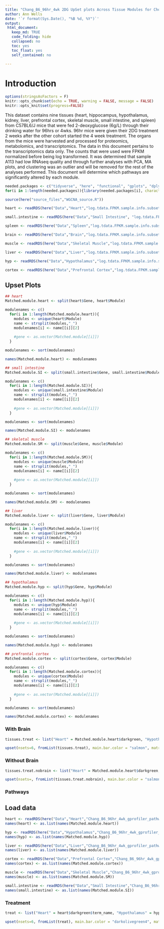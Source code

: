 ```yaml
---
title: "Chang_B6_96hr_4wk 2DG UpSet plots Across Tissue Modules for Chosen Modules"
author: Ann Wells
date: '`r format(Sys.Date(), "%B %d, %Y")`'
output:
 html_document:
   keep_md: TRUE
   code_folding: hide
   collapsed: no
   toc: yes
   toc_float: yes
   self_contained: no
   
---
```


# Introduction

```r
options(stringsAsFactors = F)
knitr::opts_chunk$set(echo = TRUE, warning = FALSE, message = FALSE)
knitr::opts_knit$set(progress=FALSE)

```

This dataset contains nine tissues (heart, hippocampus, hypothalamus, kidney, liver, prefrontal cortex, skeletal muscle, small intestine, and spleen) from C57BL6/J mice that were fed 2-deoxyglucose (6g/L) through their drinking water for 96hrs or 4wks. 96hr mice were given their 2DG treatment 2 weeks after the other cohort started the 4 week treatment. The organs from the mice were harvested and processed for proteomics, metabolomics, and transcriptomics. The data in this document pertains to the transcriptomics data only. The counts that were used were FPKM normalized before being log transformed. It was determined that sample A113 had low RNAseq quality and through further analyses with PCA, MA plots, and clustering was an outlier and will be removed for the rest of the analyses performed. This document will determine which pathways are significantly altered by each module.

```r
needed.packages <- c("tidyverse", "here", "functional", "gplots", "dplyr", "GeneOverlap", "R.utils", "reshape2","magrittr","data.table", "RColorBrewer","preprocessCore", "ARTool","emmeans", "phia", "gprofiler2","rlist", "plotly","kableExtra","foreach","doParallel","doFuture","UpSetR")
for(i in 1:length(needed.packages)){library(needed.packages[i], character.only = TRUE)}

source(here("source_files","WGCNA_source.R"))
```

```r
heart <- readRDS(here("Data","Heart","log.tdata.FPKM.sample.info.subset.heart.WGCNA.module.membership.RData"))

small.intestine <- readRDS(here("Data","Small Intestine", "log.tdata.FPKM.sample.info.subset.small.intestine.WGCNA.module.membership.RData"))

spleen <- readRDS(here("Data","Spleen","log.tdata.FPKM.sample.info.subset.spleen.WGCNA.module.membership.RData"))

brain <- readRDS(here("Data","Brain","log.tdata.FPKM.sample.info.subset.hip.hyp.cortex.WGCNA.module.membership.RData"))

muscle <- readRDS(here("Data","Skeletal Muscle","log.tdata.FPKM.sample.info.subset.skeletal.muscle.WGCNA.module.membership.RData"))

liver <- readRDS(here("Data","Liver","log.tdata.FPKM.sample.info.subset.liver.WGCNA.module.membership.RData"))

hyp <- readRDS(here("Data","Hypothalamus","log.tdata.FPKM.sample.info.subset.hypothalamus.WGCNA.module.membership.RData"))

cortex <- readRDS(here("Data","Prefrontal Cortex","log.tdata.FPKM.sample.info.subset.prefrontal.cortex.WGCNA.module.membership.RData"))

```

## Upset Plots {.tabset .tabset-fade .tabset-pills}
```r
## heart
Matched.module.heart <- split(heart$Gene, heart$Module)

modulenames <- c()
  for(i in 1:length(Matched.module.heart)){
    modules <- unique(heart$Module)
    name <- strsplit(modules,"_")
    modulenames[i] <- name[[i]][2]
    
    #gene <- as.vector(Matched.module[[i]])
  }

modulenames <- sort(modulenames)

names(Matched.module.heart) <- modulenames

## small intestine
Matched.module.SI <- split(small.intestine$Gene, small.intestine$Module)

modulenames <- c()
  for(i in 1:length(Matched.module.SI)){
    modules <- unique(small.intestine$Module)
    name <- strsplit(modules,"_")
    modulenames[i] <- name[[i]][2]
    
    #gene <- as.vector(Matched.module[[i]])
  }

modulenames <- sort(modulenames)

names(Matched.module.SI) <- modulenames

## skeletal muscle
Matched.module.SM <- split(muscle$Gene, muscle$Module)

modulenames <- c()
  for(i in 1:length(Matched.module.SM)){
    modules <- unique(muscle$Module)
    name <- strsplit(modules,"_")
    modulenames[i] <- name[[i]][2]
    
    #gene <- as.vector(Matched.module[[i]])
  }

modulenames <- sort(modulenames)

names(Matched.module.SM) <- modulenames

## liver
Matched.module.liver <- split(liver$Gene, liver$Module)

modulenames <- c()
  for(i in 1:length(Matched.module.liver)){
    modules <- unique(liver$Module)
    name <- strsplit(modules,"_")
    modulenames[i] <- name[[i]][2]
    
    #gene <- as.vector(Matched.module[[i]])
  }

modulenames <- sort(modulenames)

names(Matched.module.liver) <- modulenames

## hypothalamus
Matched.module.hyp <- split(hyp$Gene, hyp$Module)

modulenames <- c()
  for(i in 1:length(Matched.module.hyp)){
    modules <- unique(hyp$Module)
    name <- strsplit(modules,"_")
    modulenames[i] <- name[[i]][2]
    
    #gene <- as.vector(Matched.module[[i]])
  }

modulenames <- sort(modulenames)

names(Matched.module.hyp) <- modulenames

## prefrontal cortex
Matched.module.cortex <- split(cortex$Gene, cortex$Module)

modulenames <- c()
  for(i in 1:length(Matched.module.cortex)){
    modules <- unique(cortex$Module)
    name <- strsplit(modules,"_")
    modulenames[i] <- name[[i]][2]
    
    #gene <- as.vector(Matched.module[[i]])
  }

modulenames <- sort(modulenames)

names(Matched.module.cortex) <- modulenames
```
### With Brain
```r
tissues.treat <- list("Heart" = Matched.module.heart$darkgreen, "Hypothalamus" = Matched.module.hyp$bisque4, "Liver" = Matched.module.liver$darkolivegreen, "Prefrontal Cortex" = Matched.module.cortex$bisque2, "Skeletal Muscle" = Matched.module.SM$salmon2, "Small Intestine" = Matched.module.SI$green4)

upset(nsets=6, fromList(tissues.treat), main.bar.color = "salmon", matrix.color = "midnightblue", sets.bar.color = "darkolivegreen", text.scale = 1)
```

### Without Brain
```r
tissues.treat.nobrain <- list("Heart" = Matched.module.heart$darkgreen, "Liver" = Matched.module.liver$darkolivegreen, "Skeletal Muscle" = Matched.module.SM$salmon2, "Small Intestine" = Matched.module.SI$green4)

upset(nsets=, fromList(tissues.treat.nobrain), main.bar.color = "salmon", matrix.color = "midnightblue", sets.bar.color = "darkolivegreen", text.scale = 1)
```

### Pathways

## Load data
```r
heart <- readRDS(here("Data","Heart","Chang_B6_96hr_4wk_gprofiler_pathway_annotation_list_heart_WGCNA.RData"))
names(heart) <- as.list(names(Matched.module.heart))

hyp <- readRDS(here("Data","Hypothalamus","Chang_B6_96hr_4wk_gprofiler_pathway_annotation_list_hypothalamus_WGCNA.RData"))
names(hyp) <- as.list(names(Matched.module.hyp))

liver <- readRDS(here("Data","Liver","Chang_B6_96hr_4wk_gprofiler_pathway_annotation_list_liver_WGCNA.RData"))
names(liver) <- as.list(names(Matched.module.liver))

cortex <- readRDS(here("Data","Prefrontal Cortex","Chang_B6_96hr_4wk_gprofiler_pathway_annotation_list_prefrontal_cortex_WGCNA.RData"))
names(cortex) <- as.list(names(Matched.module.cortex))

muscle <- readRDS(here("Data","Skeletal Muscle","Chang_B6_96hr_4wk_gprofiler_pathway_annotation_list_skeletal_muscle_WGCNA.RData"))
names(muscle) <- as.list(names(Matched.module.SM))

small.intestine <- readRDS(here("Data","Small Intestine","Chang_B6_96hr_4wk_gprofiler_pathway_annotation_list_small_intestine_WGCNA.RData"))
names(small.intestine) <- as.list(names(Matched.module.SI))
```

### Treatment
```r
treat <- list("Heart" = heart$darkgreen$term_name, "Hypothalamus" = hyp$bisque4$term_name, "Liver" = liver$darkolivegreen$term_name, "Prefrontal Cortex" = cortex$bisque2$term_name, "Skeletal Muscle" = muscle$salmon2$term_name, "Small Intestine" = small.intestine$green4$term_name)

upset(nsets=6, fromList(treat), main.bar.color = "darkolivegreen4", matrix.color = "darkorchid4", sets.bar.color = "dodgerblue4", text.scale = 1)
```
